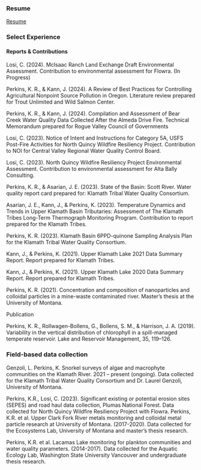 <br>
<br>

### Resume

[Resume](/resume.pdf)

### Select Experience

#### Reports & Contributions

Losi, C. (2024). McIsaac Ranch Land Exchange Draft Environmental Assessment. Contribution to environmental assessment for Flowra. (In Progress)

Perkins, K. R., & Kann, J. (2024). A Review of Best Practices for Controlling Agricultural Nonpoint Source Pollution in Oregon. Literature review prepared for Trout Unlimited and Wild Salmon Center.

Perkins, K. R., & Kann, J. (2024). Compilation and Assessment of Bear Creek Water Quality Data Collected After the Almeda Drive Fire. Technical Memorandum prepared for Rogue Valley Council of Governments

Losi, C. (2023). Notice of Intent and Instructions for Category 5A, USFS Post-Fire Activities for North Quincy Wildfire Resiliency Project. Contribution to NOI for Central Valley Regional Water Quality Control Board. 

Losi, C. (2023). North Quincy Wildfire Resiliency Project Environmental Assessment. Contribution to environmental assessment for Alta Bally Consulting.

Perkins, K. R., & Asarian, J. E. (2023). State of the Basin: Scott River. Water quality report card prepared for: Klamath Tribal Water Quality Consortium.

Asarian, J. E., Kann, J., & Perkins, K. (2023). Temperature Dynamics and Trends in Upper Klamath Basin Tributaries: Assessment of The Klamath Tribes Long-Term Thermograph Monitoring Program. Contribution to report prepared for the Klamath Tribes.

Perkins, K. R. (2023). Klamath Basin 6PPD-quinone Sampling Analysis Plan for the Klamath Tribal Water Quality Consortium.

Kann, J., & Perkins, K. (2021). Upper Klamath Lake 2021 Data Summary Report. Report prepared for Klamath Tribes.

Kann, J., & Perkins, K. (2021). Upper Klamath Lake 2020 Data Summary Report. Report prepared for Klamath Tribes.

Perkins, K. R. (2021). Concentration and composition of nanoparticles and colloidal particles in a mine-waste contaminated river. Master’s thesis at the University of Montana.

Publication

Perkins, K. R., Rollwagen-Bollens, G., Bollens, S. M., & Harrison, J. A. (2019). Variability in the vertical distribution of chlorophyll in a spill-managed temperate reservoir. Lake and Reservoir Management, 35, 119–126.

### Field-based data collection

Genzoli, L. Perkins, K. Snorkel surveys of algae and macrophyte communities on the Klamath River. 2021 – present (ongoing). Data collected for the Klamath Tribal Water Quality Consortium and Dr. Laurel Genzoli, University of Montana. 

Perkins, K.R., Losi, C. (2023). Significant existing or potential erosion sites (SEPES) and road haul data collection, Plumas National Forest. Data collected for North Quincy Wildfire Resiliency Project with Flowra. 
Perkins, K.R. et al. Upper Clark Fork River metals monitoring and colloidal metal particle research at University of Montana. (2017-2020). Data collected for the Ecosystems Lab, University of Montana and master’s thesis research.

Perkins, K.R. et al. Lacamas Lake monitoring for plankton communities and water quality parameters. (2014-2017). Data collected for the Aquatic Ecology Lab, Washington State University Vancouver and undergraduate thesis research.


